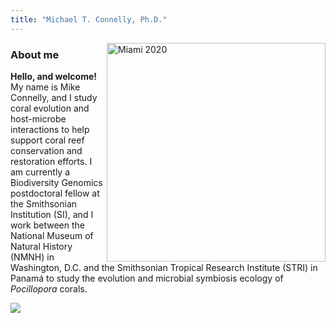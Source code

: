 ```yaml
---
title: "Michael T. Connelly, Ph.D."
---
```


<img align="right" src="./images/Mike_3MT_headshot.JPG" width="350" alt="Miami 2020">  

### About me
**Hello, and welcome!** My name is Mike Connelly, and I study coral evolution and host-microbe interactions to help support coral reef conservation and restoration efforts. 
I am currently a Biodiversity Genomics postdoctoral fellow at the Smithsonian Institution (SI), and I work between the National Museum of Natural History (NMNH) in Washington, D.C. and the Smithsonian Tropical Research Institute (STRI) in Panamá to study the evolution and microbial symbiosis ecology of *Pocillopora* corals.

![](./images/Champion_Green_Pocillopora.JPG)


